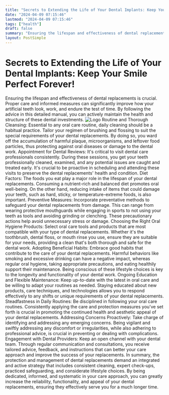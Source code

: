 ```yaml
---
title: "Secrets to Extending the Life of Your Dental Implants: Keep Your Smile Perfect Forever!"
date: "2024-04-09 07:15:46"
lastmod: "2024-04-09 07:15:46"
tags: ["health"]
draft: false
summary: "Ensuring the lifespan and effectiveness of dental replacements is crucial. Proper care and informed measures can significantly improve how your artificial teeth look, work, and endure the test of time. By following the advice in this detailed manual, you can actively maintain the health and structure of these dental investments."
layout: PostSimple
---
```

# Secrets to Extending the Life of Your Dental Implants: Keep Your Smile Perfect Forever!
Ensuring the lifespan and effectiveness of dental replacements is crucial. Proper care and informed measures can significantly improve how your artificial teeth look, work, and endure the test of time. By following the advice in this detailed manual, you can actively maintain the health and structure of these dental investments.
<img alt="Logo" class="lazyImg" data-src="https://cdn.seniorsselection.com/src_image/601b4cabf1758b6b4c9934139c8a6984.webp" src="/statics/image/loading.webp"/>
Routine and Thorough Cleansing:
Essential to any oral care routine, daily cleaning should be a habitual practice. Tailor your regimen of brushing and flossing to suit the special requirements of your dental replacements. By doing so, you ward off the accumulation of harmful plaque, microorganisms, and leftover food particles, thus protecting against oral diseases or damage to the dental work.
Appointment for Dental Reviews:
It's critical to visit dental care professionals consistently. During these sessions, you get your teeth professionally cleaned, examined, and any potential issues are caught and treated early. It's crucial to be proactive in scheduling and attending these visits to preserve the dental replacements' health and condition.
Diet Factors:
The foods you eat play a major role in the lifespan of your dental replacements. Consuming a nutrient-rich and balanced diet promotes oral well-being. On the other hand, reducing intake of items that could damage your teeth, such as hard, sticky, or temperature-extreme foods, is also important.
Preventive Measures:
Incorporate preventative methods to safeguard your dental replacements from damage. This can range from wearing protective mouthguards while engaging in sports to not using your teeth as tools and avoiding grinding or clenching. These precautionary actions help avoid unnecessary stress or damage.
Choosing the Right Oral Hygiene Products:
Select oral care tools and products that are most compatible with your type of dental replacements. Whether it's the toothbrush, dental floss, or mouth rinse you use, ensure they are suitable for your needs, providing a clean that's both thorough and safe for the dental work.
Adopting Beneficial Habits:
Embrace good habits that contribute to the care of your dental replacements. Harmful behaviors like smoking and excessive drinking can have a negative impact, whereas regular oral hygiene, taking appropriate precautions, and eating healthily support their maintenance. Being conscious of these lifestyle choices is key to the longevity and functionality of your dental work.
Ongoing Education and Flexible Maintenance:
Keep up-to-date with the latest in oral care and be willing to adapt your routines as needed. Staying educated about new products, care techniques, and technologies allows you to respond effectively to any shifts or unique requirements of your dental replacements.
Steadfastness in Daily Routines:
Be disciplined in following your oral care routines. Consistently applying the care and protection measures you've set forth is crucial in promoting the continued health and aesthetic appeal of your dental replacements.
Addressing Concerns Proactively:
Take charge of identifying and addressing any emerging concerns. Being vigilant and swiftly addressing any discomfort or irregularities, while also adhering to professional advice, is crucial in preventing or dealing with complications.
Engagement with Dental Providers:
Keep an open channel with your dental team. Through regular communication and consultations, you receive tailored advice, feedback, and instructions that can better your care approach and improve the success of your replacements.
In summary, the protection and management of dental replacements demand an integrated and active strategy that includes consistent cleaning, expert check-ups, practiced safeguarding, and considerate lifestyle choices. By being dedicated, informed, and systematic in your care approach, you can greatly increase the reliability, functionality, and appeal of your dental replacements, ensuring they effectively serve you for a much longer time.
        